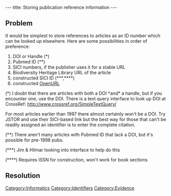 ---
title: Storing publication reference information
---

==Problem==
It would be simplest to store references to articles as an ID number which can be looked up elsewhere.  Here are some possibilities in order of preference:

# DOI or Handle (*)
# Pubmed ID (**)
# SICI numbers, if the publisher uses it for a stable URL
# Biodiversity Heritage Library URL of the article
# constructed SICI ID (***,****)
# constructed [[OpenURL]]

(*) I doubt that there are articles with both a DOI *and* a handle, but if you encounter one, use the DOI. There is a text query interface to look up DOI at CrossRef: http://www.crossref.org/SimpleTextQuery/

For most articles earlier than 1997 there almost certainly won't be a DOI. Try JSTOR and use their SICI-based link but the best way for those that can't be readily assigned an identifier is to enter the complete citation.

(**) There aren't many articles with Pubmed ID that lack a DOI, but it's possible for pre-1998 pubs.

(***) Jim & Hilmar looking into interface to help do this

(****) Requires ISSN for construction, won't work for book sections

==Resolution==

[[Category:Informatics]]
[[Category:Identifiers]]
[[Category:Evidence]]
